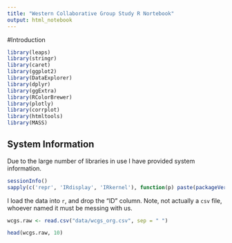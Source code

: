```yaml
---
title: "Western Collaborative Group Study R Nortebook"
output: html_notebook
---
```


#Introduction

```r
library(leaps)
library(stringr)
library(caret)
library(ggplot2)
library(DataExplorer)
library(dplyr)
library(ggExtra)
library(RColorBrewer)
library(plotly)
library(corrplot)
library(htmltools)
library(MASS)
```


## System Information
Due to the large number of libraries in use I have provided system information.

```r
sessionInfo()
sapply(c('repr', 'IRdisplay', 'IRkernel'), function(p) paste(packageVersion(p)))
```

I load the data into `r`, and drop the "ID" column. Note, not actually a `csv` file, whoever named it must be messing with us.

```r
wcgs.raw <- read.csv("data/wcgs_org.csv", sep = " ")

head(wcgs.raw, 10)
```